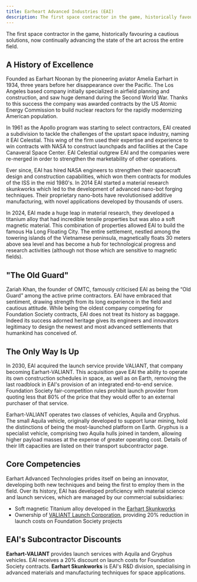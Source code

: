 ```yaml
---
title: Earheart Advanced Industries (EAI)
description: The first space contractor in the game, historically favouring a cautious solutions, now continually advancing the state of the art across the entire field.
---
```



The first space contractor in the game, historically favouring a cautious solutions, now continually advancing the state of the art across the entire field.

## A History of Excellence

Founded as Earhart Noonan by the pioneering aviator Amelia Earhart in 1934, three years before her disappearance over the Pacific. The Los Angeles based company initially specialized in airfield planning and construction, and saw huge demand during the Second World War. Thanks to this success the company was awarded contracts by the US Atomic Energy Commission to build nuclear reactors for the rapidly modernizing American population.

In 1961 as the Apollo program was starting to select contractors, EAI created a subdivision to tackle the challenges of the upstart space industry, naming it EAI Celestial. This wing of the firm used their expertise and experience to win contracts with NASA to construct launchpads and facilities at the Cape Canaveral Space Center. EAI Celestial outgrew EAI and the companies were re-merged in order to strengthen the marketability of other operations.

Ever since, EAI has hired NASA engineers to strengthen their spacecraft design and construction capabilities, which won them contracts for modules of the ISS in the mid 1980's. In 2014 EAI started a material research skunkworks which led to the development of advanced nano-bot forging techniques. Their proprietary nano-bots have revolutionised additive manufacturing, with novel applications developed by thousands of users.

In 2024, EAI made a huge leap in material research, they developed a titanium alloy that had incredible tensile properties but was also a soft magnetic material. This combination of properties allowed EAI to build the famous Ha Long Floating City. The entire settlement, nestled among the towering islands of the Vietnamese peninsula, magnetically floats 30 meters above sea level and has become a hub for technological progress and research activities (although not those which are sensitive to magnetic fields).

## "The Old Guard"

Zariah Khan, the founder of OMTC, famously criticised EAI as being the “Old Guard” among the active prime contractors. EAI have embraced that sentiment, drawing strength from its long experience in the field and cautious attitude. While being the oldest company competing for Foundation Society contracts, EAI does not treat its history as baggage. Indeed its success adorned heritage gives its engineers and innovators legitimacy to design the newest and most advanced settlements that humankind has conceived of.

## The Only Way Is Up

In 2030, EAI acquired the launch service provide VALIANT, that company becoming Earhart-VALIANT. This acquisition gave EAI the ability to operate its own construction schedules in space, as well as on Earth, removing the last roadblock in EAI's provision of an integrated end-to-end service. Foundation Society fair-competition rules prohibit launch provider from quoting less that 80% of the price that they would offer to an external purchaser of that service.

Earhart-VALIANT operates two classes of vehicles, Aquila and Gryphus. The small Aquila vehicle, originally developed to support lunar mining, hold the distinctions of being the most-launched platform on Earth. Gryphus is a specialist vehicle, comprising two Aquila hulls joined in tandem, allowing higher payload masses at the expense of greater operating cost. Details of their lift capacities are listed on their transport subcontractor page.

## Core Competencies

Earhart Advanced Technologies prides itself on being an innovator, developing both new techniques and being the first to employ them in the field. Over its history, EAI has developed proficiency with material science and launch services, which are managed by our commercial subsidiaries:

- Soft magnetic Titanium alloy developed in the [Earhart Skunkworks](/subcontractors/earhart-skunkworks/)
- Ownership of [VALIANT Launch Corporation](subcontractors/earhart-valiant/), providing 20% reduction in launch costs on Foundation Society projects

<LinkCard title="Earhart-VALIANT Launch Services" href="/subcontractors/earhart-valiant/" description="VALIANT is a launch service provider acquired by EAI in 2030, operating two classes of vehicles, Aquila and Gryphus."/>
<LinkCard title="Earhart Skunkworks" href="/subcontractors/earhart-skunkworks/" description="The Earhart Skunkworks is a research and development division of EAI, specialising in advanced materials and manufacturing techniques."/>

## EAI's Subcontractor Discounts

<LinkCard href="/subcontractors/earhart-valiant/" title="Earhart-VALIANT">
	<b>Earhart-VALIANT</b> provides launch services with Aquila and Gryphus vehicles. EAI receives a 20% discount on launch costs for Foundation Society contracts.
</LinkCard>

<LinkCard href="/subcontractors/earhart-skunkworks/" title="Earhart Skunkworks">
	<b>Earhart Skunkworks</b> is EAI's R&D division, specialising in advanced materials and manufacturing techniques for space applications.
</LinkCard>


